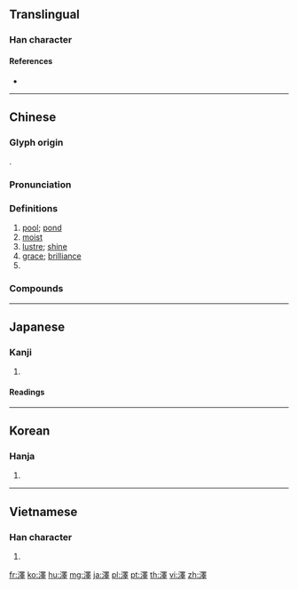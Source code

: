 {{character info/new}}
{{also|泽}}
==Translingual==
{{Han simplified forms|澤|沢|泽}}

===Han character===
{{Han char|rn=85|rad=水|as=13|sn=16|four=36141|canj=EWLJ|ids=⿰氵睪}}

====References====
* {{Han ref|kx=0652.440|dkj=18383|dj=1062.320|hdz=31757.010|uh=6FA4|ud=28580|bh=BF41|bd=48961}}

----

==Chinese==
{{zh-forms|s=泽|alt=沢}}

===Glyph origin===
{{Han etym}}
{{Han compound|水|睪|c1=s|c2=p|t1=water|ls=psc}}.

===Pronunciation===
{{zh-pron
|m=zé
|c=zaak6
|h=pfs=chhe̍t
|md=dĕk
|mn=qz:tia̍k/tw,xm,zz:te̍k
|w=5zaq,5zeq
|w_note=5zaq - vernacular (e.g. {{zh-l|*盛澤}}); 5zeq - literary
|mc=y
|oc=y
|cat=n,a
}}

===Definitions===
{{zh-hanzi}}

# [[pool]]; [[pond]]
# [[moist]]
# [[lustre]]; [[shine]]
# [[grace]]; [[brilliance]]
# {{surname|lang=zh}}

===Compounds===
{{zh-der|一親芳澤|尺澤|彭澤|悅澤|先澤|凱澤|天澤|川澤|同袍同澤|三江七澤|惠澤|威澤|恩澤|德澤|彭澤宰|下澤|干澤|川澤納汙|光澤|下澤車|但澤|塗澤|仁澤|口澤|厚澤|漏澤園|沼澤|沮澤|渴澤|水澤|瀦澤|瑩澤|澤鹵|澤深恩重|潤澤|流風遺澤|湖澤|沛澤|教澤|流風餘澤|福澤|皋澤|手澤|澤蘭|白澤圖|白澤|教澤永懷|澤梁|洪澤湖|澤及枯骨|流澤|澤陂|澤瀉|澤國|澤及|澤人|涸澤而漁|滂澤|水鄉澤國|曼澤|沼澤土|施仁布澤|新澤西州|遺風餘澤|芳澤|遺澤|蘭澤|蔡澤看相|色澤|震澤|粉澤|草澤醫|肥澤|藪澤|美澤鑑人|被澤蒙庥|竭澤而漁|香澤|膏澤|袍澤|薌澤|金屬光澤|草澤|雨澤|雲夢大澤|脂澤|麗澤}}

----

==Japanese==

===Kanji===
{{ja-kanji|grade=|rs=水13|style=ky|shin=沢}}

# {{defn|lang=ja|sort=水13}}

====Readings====
{{ja-readings|goon=[[じゃく]] (jaku))|kanon=[[たく]] (taku)|kun=[[さわ]] (sawa)}}

----

==Korean==

===Hanja===
{{ko-hanja|hangeul=[[택]], [[석]]|eumhun=|rv=taek, seok|mr=t'aek, sŏk|y=thayk, sek}}

# {{defn|lang=ko|sort=水13}}

----

==Vietnamese==

===Han character===
{{vi-hantu|[[trạch]], [[rạch]], [[chích]]|rs=水13}}

# {{defn|lang=vi|sort=水13}}

[[fr:澤]]
[[ko:澤]]
[[hu:澤]]
[[mg:澤]]
[[ja:澤]]
[[pl:澤]]
[[pt:澤]]
[[th:澤]]
[[vi:澤]]
[[zh:澤]]